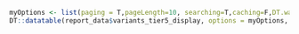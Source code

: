 
```r

myOptions <- list(paging = T,pageLength=10, searching=T,caching=F,DT.warn.size=F)
DT::datatable(report_data$variants_tier5_display, options = myOptions, escape=F, extensions = "Responsive")

```
